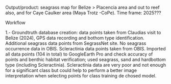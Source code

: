 Output/product: seagrass map for Belize > Placencia area and out to reef also, and for Caye Caulker area (Maya Trotz -CoPe).
Time frame: 2025???


Workflow

1.- Groundtruth database creation: data points taken from Claudias visit to Belize (2024), GPS data recording and bothom type identification. Additional seagrass data points from SegrassNet site. No seagrass occurrence data in OBIS. Scleractinia data points taken from OBIS. Imported all data points (104 in total) to GoogleEarth Pro and check accuracy of points and benthic habitat verification; used seagrass, sand and hardbottom type (including Scleractinia). Scleractinia data are very poor and not enough for a significant class but could help to perform a better image interpretation when selecting points for class training de chosed model. 



